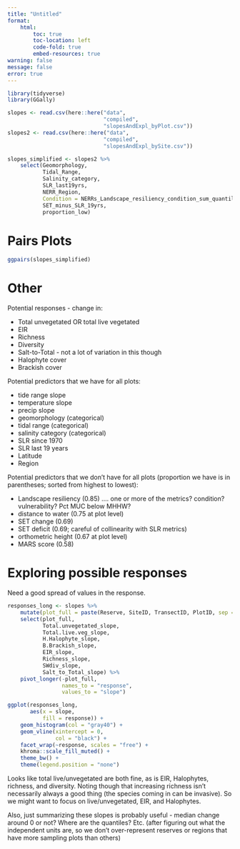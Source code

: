 ```yaml
---
title: "Untitled"
format: 
    html:
        toc: true
        toc-location: left
        code-fold: true
        embed-resources: true
warning: false
message: false
error: true
---
```


```r
library(tidyverse)
library(GGally)
```

```r
slopes <- read.csv(here::here("data",
                              "compiled",
                              "slopesAndExpl_byPlot.csv"))
slopes2 <- read.csv(here::here("data",
                              "compiled",
                              "slopesAndExpl_bySite.csv"))
```

```r
slopes_simplified <- slopes2 %>% 
    select(Geomorphology,
           Tidal_Range,
           Salinity_category,
           SLR_last19yrs,
           NERR_Region,
           Condition = NERRs_Landscape_resiliency_condition_sum_quantile,
           SET_minus_SLR_19yrs,
           proportion_low)
```


# Pairs Plots  

```r
ggpairs(slopes_simplified)
```



# Other  

Potential responses - change in:  

-  Total unvegetated OR total live vegetated
-  EIR  
-  Richness  
-  Diversity  
-  Salt-to-Total - not a lot of variation in this though    
-  Halophyte cover  
-  Brackish cover  

Potential predictors that we have for all plots:  

-  tide range slope  
-  temperature slope  
-  precip slope  
-  geomorphology (categorical)    
-  tidal range (categorical)  
-  salinity category (categorical)  
-  SLR since 1970  
-  SLR last 19 years  
-  Latitude  
-  Region  

Potential predictors that we don't have for all plots (proportion we have is in parentheses; sorted from highest to lowest):  

-  Landscape resiliency (0.85) .... one or more of the metrics? condition? vulnerability? Pct MUC below MHHW?  
-  distance to water (0.75 at plot level)  
-  SET change (0.69)  
-  SET deficit (0.69; careful of collinearity with SLR metrics)  
-  orthometric height (0.67 at plot level)  
-  MARS score (0.58)  
 

# Exploring possible responses  

Need a good spread of values in the response.  

```r
responses_long <- slopes %>% 
    mutate(plot_full = paste(Reserve, SiteID, TransectID, PlotID, sep = "-")) %>% 
    select(plot_full,
           Total.unvegetated_slope,
           Total.live.veg_slope,
           H.Halophyte_slope,
           B.Brackish_slope,
           EIR_slope,
           Richness_slope,
           SWdiv_slope,
           Salt_to_Total_slope) %>% 
    pivot_longer(-plot_full,
                 names_to = "response",
                 values_to = "slope")
```

```r
ggplot(responses_long,
       aes(x = slope,
           fill = response)) +
    geom_histogram(col = "gray40") + 
    geom_vline(xintercept = 0,
               col = "black") +
    facet_wrap(~response, scales = "free") +
    khroma::scale_fill_muted() +
    theme_bw() +
    theme(legend.position = "none")
```

Looks like total live/unvegetated are both fine, as is EIR, Halophytes, richness, and diversity. Noting though that increasing richness isn't necessarily always a good thing (the species coming in can be invasive). So we might want to focus on live/unvegetated, EIR, and Halophytes.  

Also, just summarizing these slopes is probably useful - median change around 0 or not? Where are the quantiles? Etc. (after figuring out what the independent units are, so we don't over-represent reserves or regions that have more sampling plots than others)  
